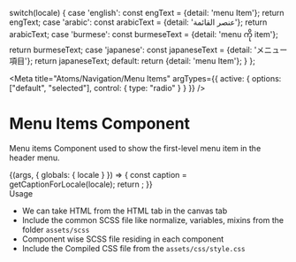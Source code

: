 
  switch(locale) {
    case 'english': const engText = {detail: 'menu Item'}; return engText;
    case 'arabic': const arabicText = {detail: 'عنصر القائمة'}; return arabicText;
    case 'burmese': const burmeseText = {detail: 'menu ကို item'}; return burmeseText;
    case 'japanese': const japaneseText = {detail: 'メニュー項目'}; return japaneseText;
    default:
      return {detail: 'menu Item'};
  }
};


<Meta title="Atoms/Navigation/Menu Items"
  argTypes={{
    active: {
      options: ["default", "selected"],
      control: { type: "radio" }
    }
  }}
/>


<style>{`
  .subheading {
    font-weight: 700;
    font-size: 18px;
    color: #666;
    letter-spacing: 1.5px;
    line-height: 24px;
    margin-bottom: 12px;
    margin-top: 40px;
  }  
`}</style>


# Menu Items Component

Menu items Component used to show the first-level menu item in the header menu.

<Story name="Menu Items">
  {(args, { globals: { locale } }) => {
    const caption = getCaptionForLocale(locale);
    return <MenuItems text={caption.detail} {...args} ></MenuItems>;
  }}
</Story>



<div className="subheading">Usage</div>
<ul>
<li>We can take HTML from the HTML tab in the canvas tab</li>
<li>Include the common SCSS file like normalize, variables, mixins from the folder <code>assets/scss</code></li>
<li>Component wise SCSS file residing in each component</li>
<li>Include the Compiled CSS file from the <code>assets/css/style.css</code></li>
</ul>
